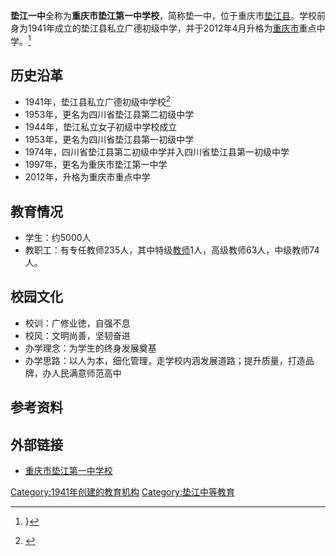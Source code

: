 {{primarysources|time=2019-09-03T01:24:18+00:00}}
{{Infobox School
| name        = 垫江一中
| other_name  = Dianjiang NO.1 Middle School
| image       = 
| motto       = 广修德业，自强不息
| established = 1941年
| type        = [[公立|公立]]中学
| religion    = 
| affiliation =
| district    = {{CHN}}[[重庆市|重庆市]]垫江县
| grades      =
| president   = 黄波
| principal   = 黄波
| dean        = 
| college     = 
| area        = 170[[亩|亩]]
| sc          =
| cs          =
| faculty     = 
| staff       = 
| students    = 5,000余人
| athletics   = 
| conference  = 
| colors      = 
| mascot      = 
| magazine    = 
| free_label  = 
| free_text   = 
| free_label2 = 
| free_text2  = 
| free_label3 = 
| free_text3  = 
| address     = [[重庆市|重庆市]][[垫江县|垫江县]]桂溪街道文化路108号
| website     =
}}
'''垫江一中'''全称为'''重庆市垫江第一中学校'''，简称垫一中，位于重庆市[[垫江县|垫江县]]。学校前身为1941年成立的垫江县私立广德初级中学，并于2012年4月升格为[[重庆市|重庆市]]重点中学。<ref>{{Cite web |url= http://www.cq.gov.cn/publicinfo/web/views/Show!detail.action?sid=1066025 |title= 重庆市人民政府关于同意重庆市第一中学校等10所学校为重庆市重点中学的批复 |language= zh-hans |date= 2012-04-05 |accessdate= 2015-12-11 |publisher= 重庆市人民政府 |archive-date= 2018-02-21 |archive-url= https://web.archive.org/web/20180221035555/http://www.cq.gov.cn/publicinfo/web/views/Show!detail.action?sid=1066025 |dead-url= no }}}</ref>

==历史沿革==
*1941年，垫江县私立广德初级中学校<ref>{{cite web |url=http://222.180.100.230:8081/Article/yxgz/gzjj/201210/242.html |title=重庆市垫江一中校史 |date=2012-10-21 |accessdate=2015-12-11 |publisher=垫江第一中学 |deadurl=yes |archiveurl=https://web.archive.org/web/20151222135025/http://222.180.100.230:8081/Article/yxgz/gzjj/201210/242.html |archivedate=2015-12-22 }}</ref>
*1953年，更名为四川省垫江县第二初级中学
*1944年，垫江私立女子初级中学校成立
*1953年，更名为四川省垫江县第一初级中学
*1974年，四川省垫江县第二初级中学并入四川省垫江县第一初级中学
*1997年，更名为重庆市垫江第一中学
*2012年，升格为重庆市重点中学

== 教育情况 ==
*学生：约5000人
*教职工：有专任教师235人，其中特级[[教师|教师]]1人，高级教师63人，中级教师74人。

==校园文化==
*校训：广修业徳，自强不息
*校风：文明尚善，坚韧奋进
*办学理念：为学生的终身发展奠基
*办学思路：以人为本，细化管理，走学校内涵发展道路；提升质量，打造品牌，办人民满意师范高中

==参考资料==
{{reflist}}

==外部链接==
*[https://web.archive.org/web/20180308055500/http://cqdjyz.com/ 重庆市垫江第一中学校]

{{垫江县|state=collapsed}}

{{DEFAULTSORT:Dianjiangyizhong}}
[[Category:1941年创建的教育机构|Category:1941年创建的教育机构]]
[[Category:垫江中等教育|Category:垫江中等教育]]
